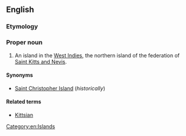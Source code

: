 ==English==
{{wikipedia}}

===Etymology===
{{etyl|es|en}} {{m|es|san||saint}} {{term|Cristóbal||Christopher}}

===Proper noun===
{{en-proper noun}}

# An island in the [[West Indies]], the northern island of the federation of [[Saint Kitts and Nevis]].

====Synonyms====
* [[Saint Christopher Island]] (''historically'')

====Related terms====
* [[Kittsian]]

[[Category:en:Islands]]